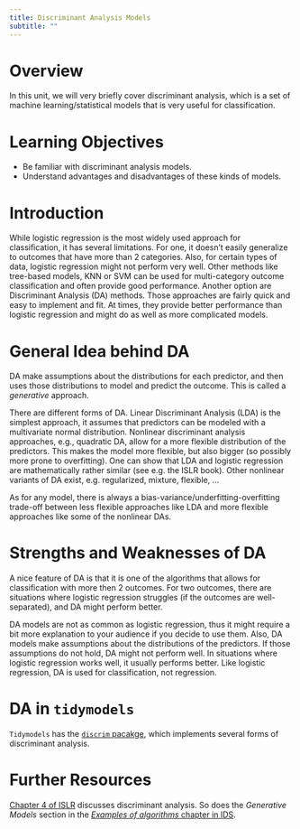 ```yaml
---
title: Discriminant Analysis Models 
subtitle: ""
---
```



# Overview
In this unit, we will very briefly cover discriminant analysis, which is a set of machine learning/statistical models that is very useful for classification.


# Learning Objectives
* Be familiar with discriminant analysis models.
* Understand advantages and disadvantages of these kinds of models.


# Introduction
While logistic regression is the most widely used approach for classification, it has several limitations. For one, it doesn't easily generalize to outcomes that have more than 2 categories. Also, for certain types of data, logistic regression might not perform very well. Other methods like tree-based models, KNN or SVM can be used for multi-category outcome classification and often provide good performance. Another option are Discriminant Analysis (DA) methods. Those approaches are fairly quick and easy to implement and fit. At times, they provide better performance than logistic regression and might do as well as more complicated models.


# General Idea behind DA
DA make assumptions about the distributions for each predictor, and then uses those distributions to model and predict the outcome. This is called a _generative_ approach.

There are different forms of DA. Linear Discriminant Analysis (LDA) is the simplest approach, it assumes that predictors can be modeled with a multivariate normal distribution. Nonlinear discriminant analysis approaches, e.g., quadratic DA, allow for a more flexible distribution of the predictors. This makes the model more flexible, but also bigger (so possibly more prone to overfitting). One can show that LDA and logistic regression are mathematically rather similar (see e.g. the ISLR book). Other nonlinear variants of DA exist, e.g. regularized, mixture, flexible, ...

As for any model, there is always a bias-variance/underfitting-overfitting trade-off between less flexible approaches like LDA and more flexible approaches like some of the nonlinear DAs.


# Strengths and Weaknesses of DA

A nice feature of DA is that it is one of the algorithms that allows for classification with more then 2 outcomes. For two outcomes, there are situations where logistic regression struggles (if the outcomes are well-separated), and DA might perform better.

DA models are not as common as logistic regression, thus it might require a bit more explanation to your audience if you decide to use them. Also, DA models make assumptions about the distributions of the predictors. If those assumptions do not hold, DA might not perform well. In situations where logistic regression works well, it usually performs better. Like logistic regression, DA is used for classification, not regression.


# DA in `tidymodels`

`Tidymodels` has the [`discrim` pacakge](https://discrim.tidymodels.org), which implements several forms of discriminant analysis.



# Further Resources

[Chapter 4 of ISLR](https://statlearning.com/) discusses discriminant analysis. So does the _Generative Models_ section in the [_Examples of algorithms_ chapter in IDS](https://rafalab.github.io/dsbook/examples-of-algorithms.html).

